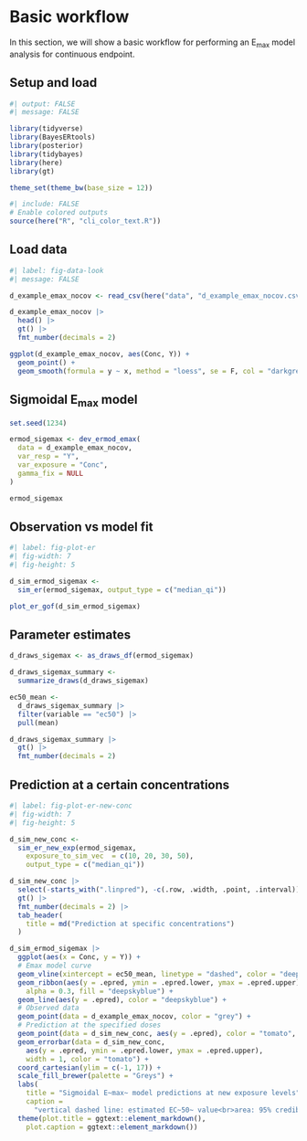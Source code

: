 # Basic workflow

In this section, we will show a basic workflow for performing an E~max~ model 
analysis for continuous endpoint.

## Setup and load

```r
#| output: FALSE
#| message: FALSE

library(tidyverse)
library(BayesERtools)
library(posterior)
library(tidybayes)
library(here)
library(gt)

theme_set(theme_bw(base_size = 12))
```

```r
#| include: FALSE
# Enable colored outputs
source(here("R", "cli_color_text.R"))
```


## Load data

```r
#| label: fig-data-look
#| message: FALSE

d_example_emax_nocov <- read_csv(here("data", "d_example_emax_nocov.csv"))

d_example_emax_nocov |>
  head() |>
  gt() |>
  fmt_number(decimals = 2)

ggplot(d_example_emax_nocov, aes(Conc, Y)) +
  geom_point() +
  geom_smooth(formula = y ~ x, method = "loess", se = F, col = "darkgrey")
```

## Sigmoidal E~max~ model

```r
set.seed(1234)

ermod_sigemax <- dev_ermod_emax(
  data = d_example_emax_nocov,
  var_resp = "Y",
  var_exposure = "Conc",
  gamma_fix = NULL
)

ermod_sigemax
```

## Observation vs model fit

```r
#| label: fig-plot-er
#| fig-width: 7
#| fig-height: 5

d_sim_ermod_sigemax <-
  sim_er(ermod_sigemax, output_type = c("median_qi"))

plot_er_gof(d_sim_ermod_sigemax)
```

## Parameter estimates

```r
d_draws_sigemax <- as_draws_df(ermod_sigemax)

d_draws_sigemax_summary <-
  summarize_draws(d_draws_sigemax)

ec50_mean <-
  d_draws_sigemax_summary |>
  filter(variable == "ec50") |>
  pull(mean)

d_draws_sigemax_summary |>
  gt() |>
  fmt_number(decimals = 2)
```


## Prediction at a certain concentrations

```r
#| label: fig-plot-er-new-conc
#| fig-width: 7
#| fig-height: 5

d_sim_new_conc <-
  sim_er_new_exp(ermod_sigemax,
    exposure_to_sim_vec  = c(10, 20, 30, 50),
    output_type = c("median_qi"))

d_sim_new_conc |>
  select(-starts_with(".linpred"), -c(.row, .width, .point, .interval)) |>
  gt() |>
  fmt_number(decimals = 2) |>
  tab_header(
    title = md("Prediction at specific concentrations")
  )

d_sim_ermod_sigemax |>
  ggplot(aes(x = Conc, y = Y)) +
  # Emax model curve
  geom_vline(xintercept = ec50_mean, linetype = "dashed", color = "deepskyblue") +
  geom_ribbon(aes(y = .epred, ymin = .epred.lower, ymax = .epred.upper),
    alpha = 0.3, fill = "deepskyblue") +
  geom_line(aes(y = .epred), color = "deepskyblue") +
  # Observed data
  geom_point(data = d_example_emax_nocov, color = "grey") +
  # Prediction at the specified doses
  geom_point(data = d_sim_new_conc, aes(y = .epred), color = "tomato", size = 3) +
  geom_errorbar(data = d_sim_new_conc,
    aes(y = .epred, ymin = .epred.lower, ymax = .epred.upper),
    width = 1, color = "tomato") +
  coord_cartesian(ylim = c(-1, 17)) +
  scale_fill_brewer(palette = "Greys") +
  labs(
    title = "Sigmoidal E~max~ model predictions at new exposure levels",
    caption =
      "vertical dashed line: estimated EC~50~ value<br>area: 95% credible interval") +
  theme(plot.title = ggtext::element_markdown(),
    plot.caption = ggtext::element_markdown())
```
